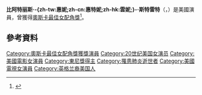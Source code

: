 {{noteTA
|T=zh-tw:碧翠絲·史翠;zh-cn:比阿特丽斯·斯特雷特;
|G1=Show
|1=zh-tw:碧翠絲;zh-cn:比阿特丽斯;
|2=zh-tw:史翠;zh-cn:斯特雷特;
}}
{{Infobox person
| name = 碧翠絲·史翠<br>{{small|Beatrice Straight}}
| image = 
| caption = 
| birth_name = Beatrice Whitney Straight
| birth_date = {{Birth date|1914|8|2}}
| birth_place = 美國紐約{{tsl|en|Old Westbury, New York|老韦斯特伯里 (纽约)|老韋斯特伯里}}
| death_date = {{death date and age|2001|4|7|1914|8|2}}
| death_place = [[加利福尼亚州|加州]][[洛杉矶|洛杉矶]]
| occupation = 女演員
| years_active = 1939–1991
| spouse = Louis Dolivet (div. 1949) <br> {{tsl|en|Peter Cookson|彼得·库克森}} (1949-1990)
}}
'''比阿特丽斯·-{zh-tw:惠妮;zh-cn:惠特妮;zh-hk:雲妮;}-·斯特雷特'''（{{lang-en|Beatrice Whitney Straight}}，{{bd|1914年|8月2日|2001年|4月7日|df=y}}）是美國演員，曾獲得[[奧斯卡最佳女配角獎|奧斯卡最佳女配角獎]]<ref>{{cite news | author=Tim Dirks | title=Academy Awards Best Supporting Actor | url=http://www.filmsite.org/bestsuppactor.html | work=filmsite.org | date=20 May 2008 | accessdate=2008-05-21 | archive-date=2013-06-03 | archive-url=https://www.webcitation.org/6H6UkohUu?url=http://www.filmsite.org/bestsuppactor.html | dead-url=no }}</ref>。

== 參考資料 ==
{{reflist}}

{{奧斯卡最佳女配角獎 (1961–1980)}}

{{Authority control}}
{{DEFAULTSORT:Straight, Beatrice}}

[[Category:奧斯卡最佳女配角獎獲獎演員|Category:奧斯卡最佳女配角獎獲獎演員]]
[[Category:20世纪美国女演员|Category:20世纪美国女演员]]
[[Category:美國電影女演員|Category:美國電影女演員]]
[[Category:東尼獎得主|Category:東尼獎得主]]
[[Category:罹患肺炎逝世者|Category:罹患肺炎逝世者]]
[[Category:美國電視女演員|Category:美國電視女演員]]
[[Category:英格兰裔美国人|Category:英格兰裔美国人]]
